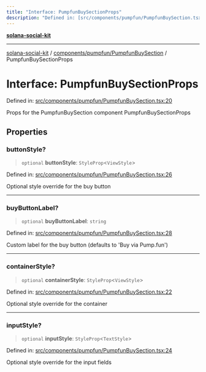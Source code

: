 ```yaml
---
title: "Interface: PumpfunBuySectionProps"
description: "Defined in: [src/components/pumpfun/PumpfunBuySection.tsx:20](https://github.com/SendArcade/solana-social-starter/blob/03568260ca96ed63f77049843c721de1cb011893/src/components/pumpfun/PumpfunBuySection.tsx#L20)"
---
```


[**solana-social-kit**](../../../../README.mdx)

***

[solana-social-kit](../../../../README.mdx) / [components/pumpfun/PumpfunBuySection](../README.mdx) / PumpfunBuySectionProps

# Interface: PumpfunBuySectionProps

Defined in: [src/components/pumpfun/PumpfunBuySection.tsx:20](https://github.com/SendArcade/solana-social-starter/blob/03568260ca96ed63f77049843c721de1cb011893/src/components/pumpfun/PumpfunBuySection.tsx#L20)

Props for the PumpfunBuySection component
 PumpfunBuySectionProps

## Properties

### buttonStyle?

> `optional` **buttonStyle**: `StyleProp`\<`ViewStyle`\>

Defined in: [src/components/pumpfun/PumpfunBuySection.tsx:26](https://github.com/SendArcade/solana-social-starter/blob/03568260ca96ed63f77049843c721de1cb011893/src/components/pumpfun/PumpfunBuySection.tsx#L26)

Optional style override for the buy button

***

### buyButtonLabel?

> `optional` **buyButtonLabel**: `string`

Defined in: [src/components/pumpfun/PumpfunBuySection.tsx:28](https://github.com/SendArcade/solana-social-starter/blob/03568260ca96ed63f77049843c721de1cb011893/src/components/pumpfun/PumpfunBuySection.tsx#L28)

Custom label for the buy button (defaults to 'Buy via Pump.fun')

***

### containerStyle?

> `optional` **containerStyle**: `StyleProp`\<`ViewStyle`\>

Defined in: [src/components/pumpfun/PumpfunBuySection.tsx:22](https://github.com/SendArcade/solana-social-starter/blob/03568260ca96ed63f77049843c721de1cb011893/src/components/pumpfun/PumpfunBuySection.tsx#L22)

Optional style override for the container

***

### inputStyle?

> `optional` **inputStyle**: `StyleProp`\<`TextStyle`\>

Defined in: [src/components/pumpfun/PumpfunBuySection.tsx:24](https://github.com/SendArcade/solana-social-starter/blob/03568260ca96ed63f77049843c721de1cb011893/src/components/pumpfun/PumpfunBuySection.tsx#L24)

Optional style override for the input fields
